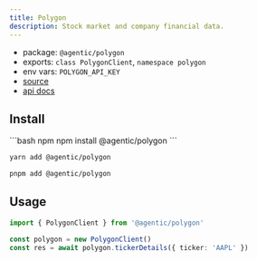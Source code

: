 ```yaml
---
title: Polygon
description: Stock market and company financial data.
---
```


- package: `@agentic/polygon`
- exports: `class PolygonClient`, `namespace polygon`
- env vars: `POLYGON_API_KEY`
- [source](https://github.com/transitive-bullshit/agentic/blob/main/packages/polygon/src/polygon-client.ts)
- [api docs](https://polygon.io/docs)

## Install

<CodeGroup>
```bash npm
npm install @agentic/polygon
```

```bash yarn
yarn add @agentic/polygon
```

```bash pnpm
pnpm add @agentic/polygon
```

</CodeGroup>

## Usage

```ts
import { PolygonClient } from '@agentic/polygon'

const polygon = new PolygonClient()
const res = await polygon.tickerDetails({ ticker: 'AAPL' })
```
